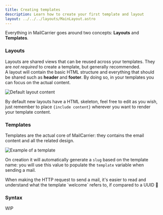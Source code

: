 ```yaml
---
title: Creating templates
description: Learn how to create your first template and layout
layout: ../../../layouts/MainLayout.astro
---
```


Everything in MailCarrier goes around two concepts: **Layouts** and **Templates**.

### Layouts

Layouts are shared views that can be reused across your templates. They are *not required* to create a template, but generally recommended.  
A layout will contain the basic HTML structure and everything that should be shared such as **header** and **footer**. By doing so, in your templates you can focus on the actual content.  

<Image src="/images/default-layout-content.png" alt="Default layout content" />

By default new layouts have a HTML skeleton, feel free to edit as you wish, just remember to place `{include content}` wherever you want to render your template content.

### Templates

Templates are the actual core of MailCarrier: they contains the email content and all the related design.

<Image src="/images/template-example.png" alt="Example of a template" />

On creation it will automatically generate a `slug` based on the template name: you will use this value to populate the `template` variable when sending a mail.

<Aside type="tip" title="Why slug and not ID?">
When making the HTTP request to send a mail, it's easier to read and understand what the template `welcome` refers to, if compared to a UUID 🔖
</Aside>

### Syntax

WIP